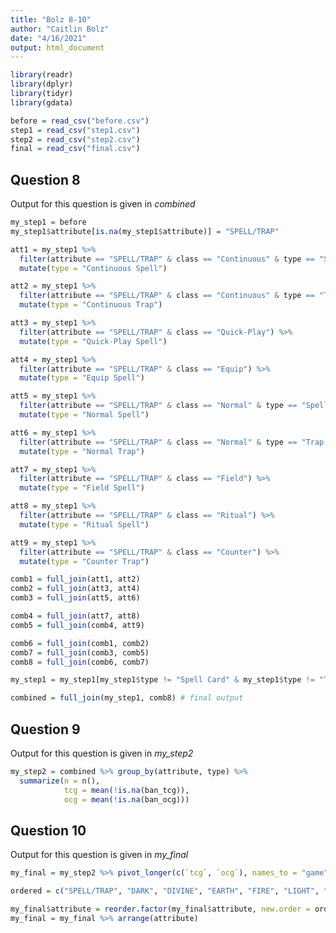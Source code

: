 ```yaml
---
title: "Bolz 8-10"
author: "Caitlin Bolz"
date: "4/16/2021"
output: html_document
---
```


```r
library(readr)
library(dplyr)
library(tidyr)
library(gdata)
```

```r
before = read_csv("before.csv")
step1 = read_csv("step1.csv")
step2 = read_csv("step2.csv")
final = read_csv("final.csv")
```

## Question 8
Output for this question is given in *combined*
```r
my_step1 = before
my_step1$attribute[is.na(my_step1$attribute)] = "SPELL/TRAP"
```

```r
att1 = my_step1 %>% 
  filter(attribute == "SPELL/TRAP" & class == "Continuous" & type == "Spell Card") %>% 
  mutate(type = "Continuous Spell")

att2 = my_step1 %>% 
  filter(attribute == "SPELL/TRAP" & class == "Continuous" & type == "Trap Card") %>% 
  mutate(type = "Continuous Trap")

att3 = my_step1 %>% 
  filter(attribute == "SPELL/TRAP" & class == "Quick-Play") %>% 
  mutate(type = "Quick-Play Spell")

att4 = my_step1 %>% 
  filter(attribute == "SPELL/TRAP" & class == "Equip") %>% 
  mutate(type = "Equip Spell")

att5 = my_step1 %>% 
  filter(attribute == "SPELL/TRAP" & class == "Normal" & type == "Spell Card") %>% 
  mutate(type = "Normal Spell")

att6 = my_step1 %>% 
  filter(attribute == "SPELL/TRAP" & class == "Normal" & type == "Trap Card") %>% 
  mutate(type = "Normal Trap")

att7 = my_step1 %>% 
  filter(attribute == "SPELL/TRAP" & class == "Field") %>% 
  mutate(type = "Field Spell")

att8 = my_step1 %>% 
  filter(attribute == "SPELL/TRAP" & class == "Ritual") %>% 
  mutate(type = "Ritual Spell")

att9 = my_step1 %>% 
  filter(attribute == "SPELL/TRAP" & class == "Counter") %>% 
  mutate(type = "Counter Trap")
```

```r
comb1 = full_join(att1, att2)
comb2 = full_join(att3, att4)
comb3 = full_join(att5, att6)

comb4 = full_join(att7, att8)
comb5 = full_join(comb4, att9)

comb6 = full_join(comb1, comb2)
comb7 = full_join(comb3, comb5)
comb8 = full_join(comb6, comb7)

my_step1 = my_step1[my_step1$type != "Spell Card" & my_step1$type != "Trap Card", ]

combined = full_join(my_step1, comb8) # final output
```

## Question 9
Output for this question is given in *my_step2*
```r
my_step2 = combined %>% group_by(attribute, type) %>% 
  summarize(n = n(),
            tcg = mean(!is.na(ban_tcg)),
            ocg = mean(!is.na(ban_ocg)))
```

## Question 10
Output for this question is given in *my_final*
```r
my_final = my_step2 %>% pivot_longer(c(`tcg`, `ocg`), names_to = "game", values_to = "prop_restricted")

ordered = c("SPELL/TRAP", "DARK", "DIVINE", "EARTH", "FIRE", "LIGHT", "WATER", "WIND")

my_final$attribute = reorder.factor(my_final$attribute, new.order = ordered) 
my_final = my_final %>% arrange(attribute)
```